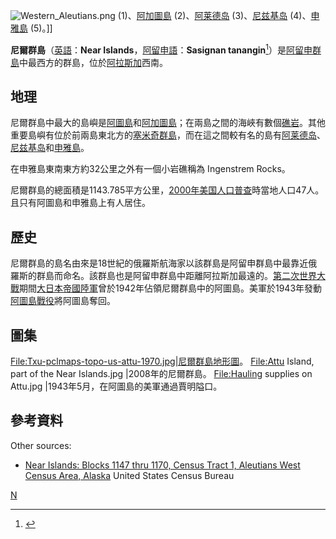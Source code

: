 {{Infobox Islands
| name             = Near Islands
| native name link = 阿留申語
| native name      = ''Sasignan tanangin''
<center>{{Location map|USA Alaska|width=250|float=center
 |caption=|mark=Cercle rouge 50%.svg|marksize=10
 |label=尼爾群島|position=right
 |lat_deg=52|lat_min=48|lat_sec=02|lat_dir=N
 |lon_deg=173|lon_min=07|lon_sec=54|lon_dir=E
 }}<small>尼爾群島位置<br/>[[地理坐標系統|Coordinates]]: {{coord|52|48|02|N|173|07|54|E|scale:1000000_region:US-AK|display=inline,title}}</small></center>
| location         = [[太平洋|太平洋]]
| total islands    = 15
| major islands    = [[阿圖島|阿圖島]]、[[阿加图岛|阿加图岛]]
| area_sqmi        = 441.618
| length_mi        = 25
| country          = United States
| country admin divisions title = [[U.S._state|State]]
| country admin divisions       = {{flag|Alaska}}
| population       = >47
| population as of = 2000
| ethnic groups    = [[阿留申人|阿留申人]]
}}
[[Image:Western_Aleutians.png|thumb]] (1)、[[阿加圖島|阿加圖島]] (2)、[[阿萊德島_(阿拉斯加州)|阿莱德岛]] (3)、[[尼茲基島_(阿拉斯加州)|尼兹基岛]] (4)、[[申雅島|申雅島]] (5)。]]

'''尼爾群島'''（[[英語|英語]]：'''Near Islands'''，[[阿留申語|阿留申語]]：'''Sasignan tanangin'''<ref name="Bergsland">{{cite book | first=K. | last=Bergsland | authorlink=努特·貝格斯蘭 | year=1994 | title=Aleut Dictionary |publisher=Alaska Native Language Center |location=Fairbanks }}</ref>）是[[阿留申群島|阿留申群島]]中最西方的群島，位於[[阿拉斯加|阿拉斯加]]西南。

==地理==
尼爾群島中最大的島嶼是[[阿圖島|阿圖島]]和[[阿加圖島|阿加圖島]]；在兩島之間的海峽有數個[[嶼|礁岩]]。其他重要島嶼有位於前兩島東北方的[[塞米奇群島|塞米奇群島]]，而在這之間較有名的島有[[阿萊德島_(阿拉斯加州)|阿莱德岛]]、[[尼茲基島_(阿拉斯加州)|尼兹基岛]]和[[申雅島|申雅島]]。  

在申雅島東南東方約32公里之外有一個小岩礁稱為 Ingenstrem Rocks。

尼爾群島的總面積是1143.785平方公里，[[2000年美国人口普查|2000年美国人口普查]]時當地人口47人。且只有阿圖島和申雅島上有人居住。

==歷史==
尼爾群島的島名由來是18世紀的俄羅斯航海家以該群島是阿留申群島中最靠近俄羅斯的群島而命名。該群島也是阿留申群島中距離阿拉斯加最遠的。[[第二次世界大戰|第二次世界大戰]]期間[[大日本帝國陸軍|大日本帝國陸軍]]曾於1942年佔領尼爾群島中的阿圖島。美軍於1943年發動[[阿圖島戰役|阿圖島戰役]]將阿圖島奪回。

==圖集==
<gallery>
File:Txu-pclmaps-topo-us-attu-1970.jpg|尼爾群島地形圖。
File:Attu Island, part of the Near Islands.jpg |2008年的尼爾群島。
File:Hauling supplies on Attu.jpg |1943年5月，在阿圖島的美軍通過賈明隘口。
</gallery>

==參考資料==
{{reflist}}
;Other sources:
{{refbegin}}
*[https://web.archive.org/web/20110607214740/http://factfinder.census.gov/servlet/DTTable?_bm=y&-context=dt&-ds_name=DEC_2000_SF1_U&-CONTEXT=dt&-mt_name=DEC_2000_SF1_U_P001&-tree_id=4001&-transpose=N&-redoLog=false&-all_geo_types=N&-geo_id=100$10000US020160001001147&-geo_id=100$10000US020160001001148&-geo_id=100$10000US020160001001149&-geo_id=100$10000US020160001001150&-geo_id=100$10000US020160001001151&-geo_id=100$10000US020160001001152&-geo_id=100$10000US020160001001153&-geo_id=100$10000US020160001001154&-geo_id=100$10000US020160001001155&-geo_id=100$10000US020160001001156&-geo_id=100$10000US020160001001157&-geo_id=100$10000US020160001001158&-geo_id=100$10000US020160001001159&-geo_id=100$10000US020160001001160&-geo_id=100$10000US020160001001161&-geo_id=100$10000US020160001001162&-geo_id=100$10000US020160001001163&-geo_id=100$10000US020160001001164&-geo_id=100$10000US020160001001165&-geo_id=100$10000US020160001001166&-geo_id=100$10000US020160001001167&-geo_id=100$10000US020160001001168&-geo_id=100$10000US020160001001169&-geo_id=100$10000US020160001001170&-search_results=01000US&-_showChild=Y&-format=&-_lang=en&-show_geoid=Y Near Islands: Blocks 1147 thru 1170, Census Tract 1, Aleutians West Census Area, Alaska] United States Census Bureau
{{refend}}

{{白令海岛屿列表}}
{{Pacific Islands}}

[[Category:阿留申群島|N]]